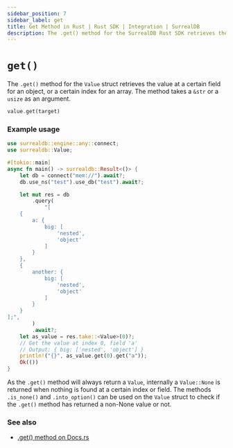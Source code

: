 ```yaml
---
sidebar_position: 7
sidebar_label: get
title: Get Method in Rust | Rust SDK | Integration | SurrealDB
description: The .get() method for the SurrealDB Rust SDK retrieves the value at a certain field or index.
---
```


# `get()`

The `.get()` method for the `Value` struct retrieves the value at a certain field for an object, or a certain index for an array. The method takes a `&str` or a `usize` as an argument.

```rust title="Method Syntax"
value.get(target)
```

### Example usage

```rust
use surrealdb::engine::any::connect;
use surrealdb::Value;

#[tokio::main]
async fn main() -> surrealdb::Result<()> {
    let db = connect("mem://").await?;
    db.use_ns("test").use_db("test").await?;

    let mut res = db
        .query(
            "[
	{
		a: {
			big: [
				'nested',
				'object'
			]
		}
	},
	{
		another: {
			big: [
				'nested',
				'object'
			]
		}
	}
];",
        )
        .await?;
    let as_value = res.take::<Value>(0)?;
    // Get the value at index 0, field 'a'
    // Output: { big: ['nested', 'object'] }
    println!("{}", as_value.get(0).get("a"));
    Ok(())
}
```

As the `.get()` method will always return a `Value`, internally a `Value::None` is returned when nothing is found at a certain index or field. The methods `.is_none()` and `.into_option()` can be used on the `Value` struct to check if the `.get()` method has returned a non-None value or not.

### See also

* [.get() method on Docs.rs](https://docs.rs/surrealdb/latest/surrealdb/struct.Value.html#method.get)